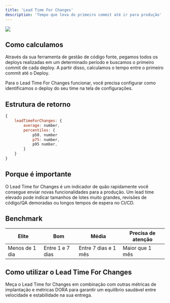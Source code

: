 ```yaml
---
title: 'Lead Time For Changes'
description: 'Tempo que leva do primeiro commit até ir para produção'
---
```

<img src="https://kodus.io/wp-content/uploads/2024/05/Design-Group-149.png"/>

## Como calculamos
Através da sua ferramenta de gestão de código fonte, pegamos todos os deploys realizadas em um determinado período e buscamos o primeiro commit de cada deploy. 
A partir disso, calculamos o tempo entre o primeiro commit até o Deploy.

<Warning>Para o Lead Time For Changes funcionar, você precisa configurar como identificamos o deploy do seu time na tela de configurações.</Warning>


## Estrutura de retorno
```javascript
{
    leadTimeForChanges: {
        average: number,
        percentiles: {
            p50, number
            p75: number,
            p95 number,
        }
    }
}
```
## Porque é importante
O Lead Time for Changes é um indicador de quão rapidamente você consegue enviar novas funcionalidades para a produção. Um lead time elevado pode indicar tamanhos de lotes muito grandes, revisões de código/QA demoradas ou longos tempos de espera no CI/CD.

## Benchmark
| Elite          | Bom              | Média                | Precisa de atenção  |
| -------------- | ---------------- | -------------------- | ------------------- |
| Menos de 1 dia | Entre 1 e 7 dias | Entre 7 dias e 1 mês | Maior que 1 mês     |   

## Como utilizar o Lead Time For Changes
Meça o Lead Time for Changes em combinação com outras métricas de implantação e métricas DORA para garantir um equilíbrio saudável entre velocidade e estabilidade na sua entrega.